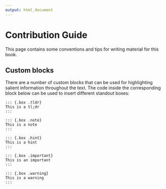 ```yaml
---
output: html_document
---
```


# Contribution Guide

This page contains some conventions and tips for writing material for this book.

## Custom blocks

There are a number of custom blocks that can be used for highlighting salient
information throughout the text. The code inside the corresponding block below
can be used to insert different standout boxes:

::: {.box .tldr}
```
::: {.box .tldr}
This is a tl;dr
:::
```
:::

::: {.box .note}
```
::: {.box .note}
This is a note
:::
```
:::

::: {.box .hint}
```
::: {.box .hint}
This is a hint
:::
```
:::

::: {.box .important}
```
::: {.box .important}
This is an important
:::
```
:::

::: {.box .warning}
```
::: {.box .warning}
This is a warning
:::
```
:::